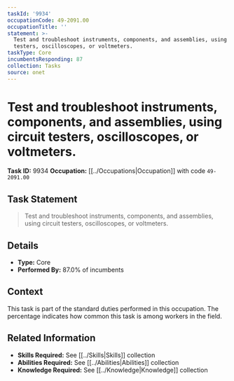 ```yaml
---
taskId: '9934'
occupationCode: 49-2091.00
occupationTitle: ''
statement: >-
  Test and troubleshoot instruments, components, and assemblies, using circuit
  testers, oscilloscopes, or voltmeters.
taskType: Core
incumbentsResponding: 87
collection: Tasks
source: onet
---
```

# Test and troubleshoot instruments, components, and assemblies, using circuit testers, oscilloscopes, or voltmeters.

**Task ID:** 9934
**Occupation:** [[../Occupations|Occupation]] with code `49-2091.00`

## Task Statement

> Test and troubleshoot instruments, components, and assemblies, using circuit testers, oscilloscopes, or voltmeters.

## Details

- **Type:** Core
- **Performed By:** 87.0% of incumbents

## Context

This task is part of the standard duties performed in this occupation. The percentage indicates how common this task is among workers in the field.

## Related Information

- **Skills Required:** See [[../Skills|Skills]] collection
- **Abilities Required:** See [[../Abilities|Abilities]] collection
- **Knowledge Required:** See [[../Knowledge|Knowledge]] collection
